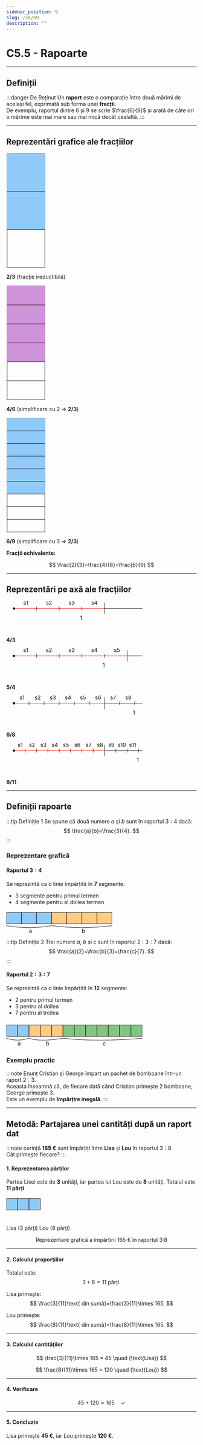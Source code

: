 ```yaml
---
sidebar_position: 9
slug: /c6/09
description: ""
---
```


# C5.5 - Rapoarte

---

## Definiții

:::danger De Reținut
Un **raport** este o comparație între două mărimi de același fel, exprimată sub forma unei **fracții**.  
De exemplu, raportul dintre 6 și 9 se scrie $\frac{6}{9}$ și arată de câte ori o mărime este mai mare sau mai mică decât cealaltă.
:::

---

## Reprezentări grafice ale fracțiilor

<div style={{display:'flex',flexDirection:'row',gap:'3rem',alignItems:'center',justifyContent:'center',flexWrap:'wrap'}}>

<!-- Reprezentare 2/3 (ireductibilă) -->
<div style={{display:'flex',flexDirection:'column',alignItems:'center'}}>
<svg width="104" height="304" viewBox="0 0 104 304" aria-label="Reprezentare 2/3">
  <rect x="2" y="2" width="100" height="300" fill="none" stroke="black" strokeWidth="2"></rect>
  <rect x="2" y="2"   width="100" height="100" fill="#90caf9"></rect>
  <rect x="2" y="102" width="100" height="100" fill="#90caf9"></rect>
  <line x1="2" y1="102" x2="102" y2="102" stroke="black" strokeWidth="1"></line>
  <line x1="2" y1="202" x2="102" y2="202" stroke="black" strokeWidth="1"></line>
</svg>
<p><strong>2/3</strong> (fracție ireductibilă)</p>
</div>

<!-- Reprezentare 4/6 -->
<div style={{display:'flex',flexDirection:'column',alignItems:'center'}}>
<svg width="104" height="304" viewBox="0 0 104 304" aria-label="Reprezentare 4/6">
  <rect x="2" y="2" width="100" height="300" fill="none" stroke="black" strokeWidth="2"></rect>
  <rect x="2" y="2"   width="100" height="50" fill="#ce93d8"></rect>
  <rect x="2" y="52"  width="100" height="50" fill="#ce93d8"></rect>
  <rect x="2" y="102" width="100" height="50" fill="#ce93d8"></rect>
  <rect x="2" y="152" width="100" height="50" fill="#ce93d8"></rect>
  <line x1="2" y1="52"  x2="102" y2="52"  stroke="black" strokeWidth="1"></line>
  <line x1="2" y1="102" x2="102" y2="102" stroke="black" strokeWidth="1"></line>
  <line x1="2" y1="152" x2="102" y2="152" stroke="black" strokeWidth="1"></line>
  <line x1="2" y1="202" x2="102" y2="202" stroke="black" strokeWidth="1"></line>
  <line x1="2" y1="252" x2="102" y2="252" stroke="black" strokeWidth="1"></line>
</svg>
<p><strong>4/6</strong> (simplificare cu 2 ⇒ <strong>2/3</strong>)</p>
</div>

<!-- Reprezentare 6/9 -->
<div style={{display:'flex',flexDirection:'column',alignItems:'center'}}>
<svg width="104" height="304" viewBox="0 0 104 304" aria-label="Reprezentare 6/9">
  <rect x="2" y="2" width="100" height="300" fill="none" stroke="black" strokeWidth="2"></rect>
  <rect x="2" y="2"      width="100" height="33.33" fill="#90caf9"></rect>
  <rect x="2" y="35.33"  width="100" height="33.33" fill="#90caf9"></rect>
  <rect x="2" y="68.66"  width="100" height="33.33" fill="#90caf9"></rect>
  <rect x="2" y="101.99" width="100" height="33.33" fill="#90caf9"></rect>
  <rect x="2" y="135.32" width="100" height="33.33" fill="#90caf9"></rect>
  <rect x="2" y="168.65" width="100" height="33.33" fill="#90caf9"></rect>
  <line x1="2" y1="35.33"  x2="102" y2="35.33"  stroke="black" strokeWidth="1"></line>
  <line x1="2" y1="68.66"  x2="102" y2="68.66"  stroke="black" strokeWidth="1"></line>
  <line x1="2" y1="101.99" x2="102" y2="101.99" stroke="black" strokeWidth="1"></line>
  <line x1="2" y1="135.32" x2="102" y2="135.32" stroke="black" strokeWidth="1"></line>
  <line x1="2" y1="168.65" x2="102" y2="168.65" stroke="black" strokeWidth="1"></line>
  <line x1="2" y1="201.98" x2="102" y2="201.98" stroke="black" strokeWidth="1"></line>
  <line x1="2" y1="235.31" x2="102" y2="235.31" stroke="black" strokeWidth="1"></line>
  <line x1="2" y1="268.64" x2="102" y2="268.64" stroke="black" strokeWidth="1"></line>
</svg>
<p><strong>6/9</strong> (simplificare cu 3 ⇒ <strong>2/3</strong>)</p>
</div>

</div>

**Fracții echivalente:** 

$$
\frac{2}{3}=\frac{4}{6}=\frac{6}{9}
$$

---

## Reprezentări pe axă ale fracțiilor

<!-- 4/3 -->
<div>
<svg width="400" height="80" viewBox="0 0 400 80" aria-label="Axă 4/3">
  <defs>
    <marker id="arrowhead-1" markerWidth="10" markerHeight="7" refX="0" refY="3.5" orient="auto">
      <polygon points="0 0, 10 3.5, 0 7" fill="black"></polygon>
    </marker>
  </defs>
  <circle cx="20" cy="20" r="3" fill="black"></circle>
  <line x1="23" y1="20" x2="80"  y2="20" stroke="red" strokeWidth="2"></line>
  <line x1="80" y1="20" x2="140" y2="20" stroke="red" strokeWidth="2"></line>
  <line x1="140" y1="20" x2="200" y2="20" stroke="red" strokeWidth="2"></line>
  <line x1="200" y1="20" x2="260" y2="20" stroke="red" strokeWidth="2"></line>
  <line x1="260" y1="20" x2="360" y2="20" stroke="black" strokeWidth="2" markerEnd="url(#arrowhead-1)"></line>
  <line x1="80"  y1="15" x2="80"  y2="25" stroke="black"></line>
  <line x1="140" y1="15" x2="140" y2="25" stroke="black"></line>
  <line x1="200" y1="15" x2="200" y2="25" stroke="black"></line>
  <line x1="260" y1="5"  x2="260" y2="35" stroke="black"></line>
  <text x="45"  y="10" fontSize="12">s1</text>
  <text x="105" y="10" fontSize="12">s2</text>
  <text x="165" y="10" fontSize="12" fontWeight="bold">s3</text>
  <text x="225" y="10" fontSize="12">s4</text>
  <text x="195" y="50" fontSize="14" fontWeight="bold">1</text>
</svg>
<p><strong>4/3</strong></p>
</div>

<!-- 5/4 -->
<div>
<svg width="400" height="80" viewBox="0 0 400 80" aria-label="Axă 5/4">
  <defs>
    <marker id="arrowhead-2" markerWidth="10" markerHeight="7" refX="0" refY="3.5" orient="auto">
      <polygon points="0 0, 10 3.5, 0 7" fill="black"></polygon>
    </marker>
  </defs>
  <circle cx="20" cy="20" r="3" fill="black"></circle>
  <line x1="23" y1="20" x2="80"  y2="20" stroke="red" strokeWidth="2"></line>
  <line x1="80" y1="20" x2="140" y2="20" stroke="red" strokeWidth="2"></line>
  <line x1="140" y1="20" x2="200" y2="20" stroke="red" strokeWidth="2"></line>
  <line x1="200" y1="20" x2="260" y2="20" stroke="red" strokeWidth="2"></line>
  <line x1="260" y1="20" x2="320" y2="20" stroke="red" strokeWidth="2"></line>
  <line x1="320" y1="20" x2="360" y2="20" stroke="black" strokeWidth="2" markerEnd="url(#arrowhead-2)"></line>
  <line x1="80"  y1="15" x2="80"  y2="25" stroke="black"></line>
  <line x1="140" y1="15" x2="140" y2="25" stroke="black"></line>
  <line x1="200" y1="15" x2="200" y2="25" stroke="black"></line>
  <line x1="260" y1="15" x2="260" y2="25" stroke="black"></line>
  <line x1="320" y1="5"  x2="320" y2="35" stroke="black"></line>
  <text x="45"  y="10" fontSize="12">s1</text>
  <text x="105" y="10" fontSize="12">s2</text>
  <text x="165" y="10" fontSize="12">s3</text>
  <text x="225" y="10" fontSize="12" fontWeight="bold">s4</text>
  <text x="285" y="10" fontSize="12">s5</text>
  <text x="255" y="50" fontSize="14" fontWeight="bold">1</text>
</svg>
<p><strong>5/4</strong></p>
</div>

<!-- 6/8 -->
<div>
<svg width="400" height="80" viewBox="0 0 400 80" aria-label="Axă 6/8">
  <defs>
    <marker id="arrowhead-3" markerWidth="10" markerHeight="7" refX="0" refY="3.5" orient="auto">
      <polygon points="0 0, 10 3.5, 0 7" fill="black"></polygon>
    </marker>
  </defs>
  <circle cx="20" cy="20" r="3" fill="black"></circle>
  <line x1="23" y1="20" x2="260" y2="20" stroke="red" strokeWidth="2"></line>
  <line x1="260" y1="20" x2="360" y2="20" stroke="black" strokeWidth="2" markerEnd="url(#arrowhead-3)"></line>
  <line x1="60"  y1="15" x2="60"  y2="25" stroke="black"></line>
  <line x1="100" y1="15" x2="100" y2="25" stroke="black"></line>
  <line x1="140" y1="15" x2="140" y2="25" stroke="black"></line>
  <line x1="180" y1="15" x2="180" y2="25" stroke="black"></line>
  <line x1="220" y1="15" x2="220" y2="25" stroke="black"></line>
  <line x1="260" y1="5"  x2="260" y2="35" stroke="black"></line>
  <line x1="300" y1="15" x2="300" y2="25" stroke="black"></line>
  <line x1="340" y1="15" x2="340" y2="25" stroke="black"></line>
  <text x="35"  y="10" fontSize="12">s1</text>
  <text x="75"  y="10" fontSize="12">s2</text>
  <text x="115" y="10" fontSize="12">s3</text>
  <text x="155" y="10" fontSize="12">s4</text>
  <text x="195" y="10" fontSize="12">s5</text>
  <text x="235" y="10" fontSize="12">s6</text>
  <text x="275" y="10" fontSize="12">s7</text>
  <text x="315" y="10" fontSize="12" fontWeight="bold">s8</text>
  <text x="335" y="50" fontSize="14" fontWeight="bold">1</text>
</svg>
<p><strong>6/8</strong></p>
</div>

<!-- 8/11 -->
<div>
<svg width="400" height="80" viewBox="0 0 400 80" aria-label="Axă 8/11">
  <defs>
    <marker id="arrowhead-4" markerWidth="10" markerHeight="7" refX="0" refY="3.5" orient="auto">
      <polygon points="0 0, 10 3.5, 0 7" fill="black"></polygon>
    </marker>
  </defs>
  <circle cx="20" cy="20" r="3" fill="black"></circle>
  <line x1="23" y1="20" x2="260" y2="20" stroke="red" strokeWidth="2"></line>
  <line x1="260" y1="20" x2="360" y2="20" stroke="black" strokeWidth="2" markerEnd="url(#arrowhead-4)"></line>
  <line x1="50"  y1="15" x2="50"  y2="25" stroke="black"></line>
  <line x1="80"  y1="15" x2="80"  y2="25" stroke="black"></line>
  <line x1="110" y1="15" x2="110" y2="25" stroke="black"></line>
  <line x1="140" y1="15" x2="140" y2="25" stroke="black"></line>
  <line x1="170" y1="15" x2="170" y2="25" stroke="black"></line>
  <line x1="200" y1="15" x2="200" y2="25" stroke="black"></line>
  <line x1="230" y1="15" x2="230" y2="25" stroke="black"></line>
  <line x1="260" y1="5"  x2="260" y2="35" stroke="black"></line>
  <line x1="290" y1="15" x2="290" y2="25" stroke="black"></line>
  <line x1="320" y1="15" x2="320" y2="25" stroke="black"></line>
  <line x1="350" y1="15" x2="350" y2="25" stroke="black"></line>
  <text x="30"  y="10" fontSize="12">s1</text>
  <text x="60"  y="10" fontSize="12">s2</text>
  <text x="90"  y="10" fontSize="12">s3</text>
  <text x="120" y="10" fontSize="12">s4</text>
  <text x="150" y="10" fontSize="12">s5</text>
  <text x="180" y="10" fontSize="12">s6</text>
  <text x="210" y="10" fontSize="12">s7</text>
  <text x="240" y="10" fontSize="12">s8</text>
  <text x="270" y="10" fontSize="12">s9</text>
  <text x="295" y="10" fontSize="12">s10</text>
  <text x="325" y="10" fontSize="12" fontWeight="bold">s11</text>
  <text x="345" y="50" fontSize="14" fontWeight="bold">1</text>
</svg>
<p><strong>8/11</strong></p>
</div>

---

## Definiții rapoarte

:::tip Definiție 1
Se spune că două numere $a$ și $b$ sunt în raportul $3:4$ dacă:
$$
\frac{a}{b}=\frac{3}{4}.
$$
:::

### Reprezentare grafică

#### Raportul $3:4$

Se reprezintă ca o linie împărțită în **7** segmente:

- 3 segmente pentru primul termen
- 4 segmente pentru al doilea termen

<svg width="280" height="60" viewBox="0 0 280 50" aria-label="Raport 3:4">
  <rect x="0"   y="0" width="40" height="30" fill="#90caf9" stroke="black" strokeWidth="1"></rect>
  <rect x="40"  y="0" width="40" height="30" fill="#90caf9" stroke="black" strokeWidth="1"></rect>
  <rect x="80"  y="0" width="40" height="30" fill="#90caf9" stroke="black" strokeWidth="1"></rect>
  <rect x="120" y="0" width="40" height="30" fill="#ffcc80" stroke="black" strokeWidth="1"></rect>
  <rect x="160" y="0" width="40" height="30" fill="#ffcc80" stroke="black" strokeWidth="1"></rect>
  <rect x="200" y="0" width="40" height="30" fill="#ffcc80" stroke="black" strokeWidth="1"></rect>
  <rect x="240" y="0" width="40" height="30" fill="#ffcc80" stroke="black" strokeWidth="1"></rect>
  <path d="M 0 35 Q 60 45 120 35" stroke="black" strokeWidth="2" fill="none"></path>
  <path d="M 120 35 Q 200 45 280 35" stroke="black" strokeWidth="2" fill="none"></path>
  <text x="60"  y="54" textAnchor="middle" fontSize="14" fontWeight="bold">a</text>
  <text x="200" y="54" textAnchor="middle" fontSize="14" fontWeight="bold">b</text>
</svg>

:::tip Definiție 2
Trei numere $a$, $b$ și $c$ sunt în raportul $2:3:7$ dacă:
$$
\frac{a}{2}=\frac{b}{3}=\frac{c}{7}.
$$
:::

#### Raportul $2:3:7$

Se reprezintă ca o linie împărțită în **12** segmente:

- 2 pentru primul termen
- 3 pentru al doilea
- 7 pentru al treilea

<svg width="360" height="70" viewBox="0 0 360 50" aria-label="Raport 2:3:7">
  <rect x="0"   y="0" width="30" height="30" fill="#90caf9" stroke="black" strokeWidth="1"></rect>
  <rect x="30"  y="0" width="30" height="30" fill="#90caf9" stroke="black" strokeWidth="1"></rect>
  <rect x="60"  y="0" width="30" height="30" fill="#ffcc80" stroke="black" strokeWidth="1"></rect>
  <rect x="90"  y="0" width="30" height="30" fill="#ffcc80" stroke="black" strokeWidth="1"></rect>
  <rect x="120" y="0" width="30" height="30" fill="#ffcc80" stroke="black" strokeWidth="1"></rect>
  <rect x="150" y="0" width="30" height="30" fill="#81c784" stroke="black" strokeWidth="1"></rect>
  <rect x="180" y="0" width="30" height="30" fill="#81c784" stroke="black" strokeWidth="1"></rect>
  <rect x="210" y="0" width="30" height="30" fill="#81c784" stroke="black" strokeWidth="1"></rect>
  <rect x="240" y="0" width="30" height="30" fill="#81c784" stroke="black" strokeWidth="1"></rect>
  <rect x="270" y="0" width="30" height="30" fill="#81c784" stroke="black" strokeWidth="1"></rect>
  <rect x="300" y="0" width="30" height="30" fill="#81c784" stroke="black" strokeWidth="1"></rect>
  <rect x="330" y="0" width="30" height="30" fill="#81c784" stroke="black" strokeWidth="1"></rect>
  <path d="M 0 35 Q 30 45 60 35" stroke="black" strokeWidth="2" fill="none"></path>
  <path d="M 60 35 Q 90 45 150 35" stroke="black" strokeWidth="2" fill="none"></path>
  <path d="M 150 35 Q 240 45 360 35" stroke="black" strokeWidth="2" fill="none"></path>
  <text x="30"  y="54" textAnchor="middle" fontSize="14" fontWeight="bold">a</text>
  <text x="105" y="54" textAnchor="middle" fontSize="14" fontWeight="bold">b</text>
  <text x="255" y="54" textAnchor="middle" fontSize="14" fontWeight="bold">c</text>
</svg>

### Exemplu practic

:::note Enunț
Cristian și George împart un pachet de bomboane într-un raport $2:3$.  
Aceasta înseamnă că, de fiecare dată când Cristian primește 2 bomboane, George primește 3.  
Este un exemplu de **împărțire inegală**.
:::

---

## Metodă: Partajarea unei cantități după un raport dat

:::note cerințǎ
**165 €** sunt împărțiți între **Lisa** și **Lou** în raportul $3:8$.  
Cât primește fiecare?
:::

#### 1. Reprezentarea părților

Partea Lisei este de **3** unități, iar partea lui Lou este de **8** unități. Totalul este **11 părți**.

<svg width="330" height="60" viewBox="0 0 330 50" aria-label="Împărțire 3:8">
  <rect x="0"   y="0" width="30" height="30" fill="#90caf9" stroke="black" strokeWidth="1"></rect>
  <rect x="30"  y="0" width="30" height="30" fill="#90caf9" stroke="black" strokeWidth="1"></rect>
  <rect x="60"  y="0" width="30" height="30" fill="#90caf9" stroke="black" strokeWidth="1"></rect>

  <rect x="90"  y="0" width="30" height="30" fill="#ffcc80" stroke="black" strokeWidth="1"></rect>
  <rect x="120" y="0" width="30" height="30" fill="#ffcc80" stroke="black" strokeWidth="1"></rect>
  <rect x="150" y="0" width="30" height="30" fill="#ffcc80" stroke="black" strokeWidth="1"></rect>
  <rect x="180" y="0" width="30" height="30" fill="#ffcc80" stroke="black" strokeWidth="1"></rect>
  <rect x="210" y="0" width="30" height="30" fill="#ffcc80" stroke="black" strokeWidth="1"></rect>
  <rect x="240" y="0" width="30" height="30" fill="#ffcc80" stroke="black" strokeWidth="1"></rect>
  <rect x="270" y="0" width="30" height="30" fill="#ffcc80" stroke="black" strokeWidth="1"></rect>
  <rect x="300" y="0" width="30" height="30" fill="#ffcc80" stroke="black" strokeWidth="1"></rect>

  <path d="M 0 35 Q 45 45 90 35" stroke="black" strokeWidth="2" fill="none"></path>
  <path d="M 90 35 Q 195 45 330 35" stroke="black" strokeWidth="2" fill="none"></path>

  <text x="45"  y="54" textAnchor="middle" fontSize="14" fontWeight="bold">Lisa (3 părți)</text>
  <text x="210" y="54" textAnchor="middle" fontSize="14" fontWeight="bold">Lou (8 părți)</text>
</svg>

<p align="center">Reprezentare grafică a împărțirii 165 € în raportul 3:8</p>

---

#### 2. Calculul proporțiilor

Totalul este:
$$
3 + 8 = 11 \text{ părți}.
$$

Lisa primește:
$$
\frac{3}{11}\text{ din sumă}=\frac{3}{11}\times 165.
$$

Lou primește:
$$
\frac{8}{11}\text{ din sumă}=\frac{8}{11}\times 165.
$$

---

#### 3. Calculul cantităților

$$
\frac{3}{11}\times 165 = 45 \quad (\text{Lisa})
$$

$$
\frac{8}{11}\times 165 = 120 \quad (\text{Lou})
$$

---

#### 4. Verificare

$$
45 + 120 = 165 \quad \checkmark
$$

---

#### 5. Concluzie

Lisa primește **45 €**, iar Lou primește **120 €**.
